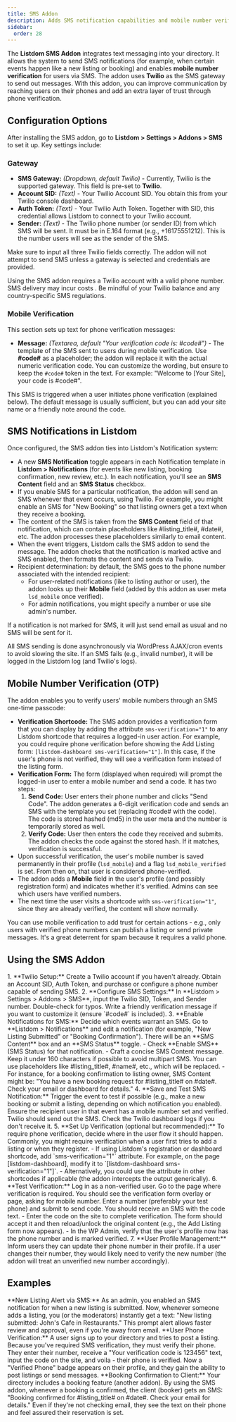 ```yaml
---
title: SMS Addon
description: Adds SMS notification capabilities and mobile number verification to Listdom, using Twilio as the SMS gateway.
sidebar:
  order: 28
---
```



The **Listdom SMS Addon** integrates text messaging into your directory. It allows the system to send SMS notifications (for example, when certain events happen like a new listing or booking) and enables **mobile number verification** for users via SMS. The addon uses **Twilio** as the SMS gateway to send out messages. With this addon, you can improve communication by reaching users on their phones and add an extra layer of trust through phone verification.

## Configuration Options

After installing the SMS addon, go to **Listdom > Settings > Addons > SMS** to set it up. Key settings include:

### Gateway

- **SMS Gateway:** *(Dropdown, default Twilio)* - Currently, Twilio is the supported gateway. This field is pre-set to **Twilio**.
- **Account SID:** *(Text)* - Your Twilio Account SID. You obtain this from your Twilio console dashboard.
- **Auth Token:** *(Text)* - Your Twilio Auth Token. Together with SID, this credential allows Listdom to connect to your Twilio account.
- **Sender:** *(Text)* - The Twilio phone number (or sender ID) from which SMS will be sent. It must be in E.164 format (e.g., +16175551212). This is the number users will see as the sender of the SMS.

Make sure to input all three Twilio fields correctly. The addon will not attempt to send SMS unless a gateway is selected and credentials are provided.

<Aside type="caution">
Using the SMS addon requires a Twilio account with a valid phone number. SMS delivery may incur costs <Badge text="Twilio Fees" />. Be mindful of your Twilio balance and any country-specific SMS regulations.
</Aside>

### Mobile Verification

This section sets up text for phone verification messages:

- **Message:** *(Textarea, default "Your verification code is: #code#")* - The template of the SMS sent to users during mobile verification. Use **#code#** as a placeholder; the addon will replace it with the actual numeric verification code. You can customize the wording, but ensure to keep the `#code#` token in the text. For example: "Welcome to [Your Site], your code is #code#".

This SMS is triggered when a user initiates phone verification (explained below). The default message is usually sufficient, but you can add your site name or a friendly note around the code.

## SMS Notifications in Listdom

Once configured, the SMS addon ties into Listdom's Notification system:

- A new **SMS Notification** toggle appears in each Notification template in **Listdom > Notifications** (for events like new listing, booking confirmation, new review, etc.). In each notification, you'll see an **SMS Content** field and an **SMS Status** checkbox.
- If you enable SMS for a particular notification, the addon will send an SMS whenever that event occurs, using Twilio. For example, you might enable an SMS for "New Booking" so that listing owners get a text when they receive a booking.
- The content of the SMS is taken from the **SMS Content** field of that notification, which can contain placeholders like #listing_title#, #date#, etc. The addon processes these placeholders similarly to email content.
- When the event triggers, Listdom calls the SMS addon to send the message. The addon checks that the notification is marked active and SMS enabled, then formats the content and sends via Twilio.
- Recipient determination: by default, the SMS goes to the phone number associated with the intended recipient:
  - For user-related notifications (like to listing author or user), the addon looks up their **Mobile** field (added by this addon as user meta `lsd_mobile` once verified).
  - For admin notifications, you might specify a number or use site admin's number.
  
If a notification is not marked for SMS, it will just send email as usual and no SMS will be sent for it.

<Aside type="note">
All SMS sending is done asynchronously via WordPress AJAX/cron events to avoid slowing the site. If an SMS fails (e.g., invalid number), it will be logged in the Listdom log (and Twilio's logs).
</Aside>

## Mobile Number Verification (OTP)

The addon enables you to verify users' mobile numbers through an SMS one-time passcode:

- **Verification Shortcode:** The SMS addon provides a verification form that you can display by adding the attribute `sms-verification="1"` to any Listdom shortcode that requires a logged-in user action. For example, you could require phone verification before showing the Add Listing form: `[listdom-dashboard sms-verification="1"]`. In this case, if the user's phone is not verified, they will see a verification form instead of the listing form.
- **Verification Form:** The form (displayed when required) will prompt the logged-in user to enter a mobile number and send a code. It has two steps:
  1. **Send Code:** User enters their phone number and clicks "Send Code". The addon generates a 6-digit verification code and sends an SMS with the template you set (replacing #code# with the code). The code is stored hashed (md5) in the user meta and the number is temporarily stored as well.
  2. **Verify Code:** User then enters the code they received and submits. The addon checks the code against the stored hash. If it matches, verification is successful.
- Upon successful verification, the user's mobile number is saved permanently in their profile (`lsd_mobile`) and a flag `lsd_mobile_verified` is set. From then on, that user is considered phone-verified.
- The addon adds a **Mobile** field in the user's profile (and possibly registration form) and indicates whether it's verified. Admins can see which users have verified numbers.
- The next time the user visits a shortcode with `sms-verification="1"`, since they are already verified, the content will show normally.

<Aside type="tip">
You can use mobile verification to add trust for certain actions - e.g., only users with verified phone numbers can publish a listing or send private messages. It's a great deterrent for spam because it requires a valid phone.
</Aside>

## Using the SMS Addon

<Steps>
1. **Twilio Setup:** Create a Twilio account if you haven't already. Obtain an Account SID, Auth Token, and purchase or configure a phone number capable of sending SMS.
2. **Configure SMS Settings:** In **Listdom > Settings > Addons > SMS**, input the Twilio SID, Token, and Sender number. Double-check for typos. Write a friendly verification message if you want to customize it (ensure `#code#` is included).
3. **Enable Notifications for SMS:** Decide which events warrant an SMS. Go to **Listdom > Notifications** and edit a notification (for example, "New Listing Submitted" or "Booking Confirmation"). There will be an **SMS Content** box and an **SMS Status** toggle. 
   - Check **Enable SMS** (SMS Status) for that notification.
   - Craft a concise SMS Content message. Keep it under 160 characters if possible to avoid multipart SMS. You can use placeholders like #listing_title#, #name#, etc., which will be replaced.
   - For instance, for a booking confirmation to listing owner, SMS Content might be: "You have a new booking request for #listing_title# on #date#. Check your email or dashboard for details."
4. **Save and Test SMS Notification:** Trigger the event to test if possible (e.g., make a new booking or submit a listing, depending on which notification you enabled). Ensure the recipient user in that event has a mobile number set and verified. Twilio should send out the SMS. Check the Twilio dashboard logs if you don't receive it.
5. **Set Up Verification (optional but recommended):** To require phone verification, decide where in the user flow it should happen. Commonly, you might require verification when a user first tries to add a listing or when they register.
   - If using Listdom's registration or dashboard shortcode, add `sms-verification="1"` attribute. For example, on the page [listdom-dashboard], modify it to `[listdom-dashboard sms-verification="1"]`.
   - Alternatively, you could use the attribute in other shortcodes if applicable (the addon intercepts the output generically).
6. **Test Verification:** Log in as a non-verified user. Go to the page where verification is required. You should see the verification form overlay or page, asking for mobile number. Enter a number (preferably your test phone) and submit to send code. You should receive an SMS with the code text.
   - Enter the code on the site to complete verification. The form should accept it and then reload/unlock the original content (e.g., the Add Listing form now appears).
   - In the WP Admin, verify that the user's profile now has the phone number and is marked verified.
7. **User Profile Management:** Inform users they can update their phone number in their profile. If a user changes their number, they would likely need to verify the new number (the addon will treat an unverified new number accordingly).
</Steps>

## Examples

<CardGrid>
  <Card>
    **New Listing Alert via SMS:** As an admin, you enabled an SMS notification for when a new listing is submitted. Now, whenever someone adds a listing, you (or the moderators) instantly get a text: "New listing submitted: John's Cafe in Restaurants." This prompt alert <Badge text="SMS" /> allows faster review and approval, even if you're away from email.
  </Card>
  <Card>
    **User Phone Verification:** A user signs up to your directory and tries to post a listing. Because you've required SMS verification, they must verify their phone. They enter their number, receive a "Your verification code is 123456" text, input the code on the site, and voila - their phone is verified. Now a "Verified Phone" badge appears on their profile, and they gain the ability to post listings or send messages.
  </Card>
  <Card>
    **Booking Confirmation to Client:** Your directory includes a booking feature (another addon). By using the SMS addon, whenever a booking is confirmed, the client (booker) gets an SMS: "Booking confirmed for #listing_title# on #date#. Check your email for details." Even if they're not checking email, they see the text on their phone and feel assured their reservation is set.
  </Card>
</CardGrid>
